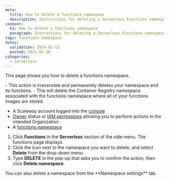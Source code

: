 ```yaml
---
meta:
  title: How to delete a functions namespace
  description: Instructions for deleting a Serverless Functions namespace on Scaleway.
content:
  h1: How to delete a functions namespace
  paragraph: Instructions for deleting a Serverless Functions namespace on Scaleway.
tags: functions namespace 
dates:
  validation: 2024-01-15
  posted: 2021-05-26
categories:
  - serverless
---
```


This page shows you how to delete a functions namespace.

<Message type="important">
  - This action is irreversible and permanently deletes your namespace and its functions.
  - This will delete the Container Registry namespace associated with the functions namespace where all of your functions images are stored.
</Message>

<Macro id="requirements" />

- A Scaleway account logged into the [console](https://console.scaleway.com/)
- [Owner](/identity-and-access-management/iam/concepts/#owner) status or [IAM permissions](/identity-and-access-management/iam/concepts/#permission) allowing you to perform actions in the intended Organization
- A [functions namespace](/serverless/functions/how-to/create-a-functions-namespace/)

1. Click **Functions** in the **Serverless** section of the side menu. The functions page displays.
2. Click the <Icon name="more" /> icon next to the namespace you want to delete, and select **Delete** from the drop-down menu.
3. Type **DELETE** in the pop-up that asks you to confirm the action, then click **Delete namespace**.

<Message type="tip">
  You can also delete a namespace from the **Namespace settings** tab.
</Message>


